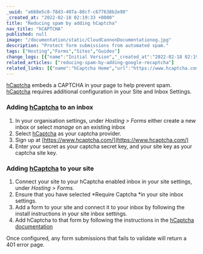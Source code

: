 ```yaml
---
_uuid: "a668e5c8-78d3-407a-88cf-c677638b2e98"
_created_at: "2022-02-18 02:19:33 +0000"
title: "Reducing spam by adding hCaptcha"
nav_title: "hCAPTCHA"
published: null
image: "/documentation/static/CloudCannonDocumentationog.jpg"
description: "Protect form submissions from automated spam."
tags: ["Hosting","Forms","Sites","Guides"]
change_logs: [{"name":"Initial Version","_created_at":"2022-02-18 02:19:33 +0000"}]
related_articles: ["reducing-spam-by-adding-google-recaptcha"]
related_links: [{"name":"hCaptcha Home","url":"https://www.hcaptcha.com/"},{"name":"hCaptcha Documentation","url":"https://docs.hcaptcha.com/"}]
---
```


[hCaptcha](https://www.hcaptcha.com/) embeds a CAPTCHA in your page to help prevent spam. [hCaptcha](https://www.hcaptcha.com/) requires additional configuration in your Site and Inbox Settings.

### Adding [hCaptcha](https://www.hcaptcha.com/) to an inbox

1. In your organisation settings, under *Hosting &gt; Forms* either create a new inbox or select *manage* on an existing inbox
2. Select [hCaptcha](https://www.hcaptcha.com/) as your captcha provider.
3. Sign up at [https://www.hcaptcha.com/](https://www.hcaptcha.com/)
4. Enter your secret as your captcha secret key, and your site key as your captcha site key.

### Adding [hCaptcha](https://www.hcaptcha.com/) to your site

1. Connect your site to your hCaptcha enabled inbox in your site settings, under *Hosting &gt; Forms.*
2. Ensure that you have selected *Require Captcha *in your site inbox settings.
3. Add a form to your site and connect it to your inbox by following the install instructions in your site inbox settings.
4. Add hCaptcha to that form by following the instructions in the [hCaptcha documentation](https://docs.hcaptcha.com/#add-the-hcaptcha-widget-to-your-webpage)

Once configured, any form submissions that fails to validate will return a 401 error page.
